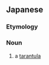 ==Japanese==
{{DEFAULTSORT:おおつちぐも}}
{{ja-kanjitab|おお|つち|yomi=irr|r=y}}
{{wikipedia|lang=ja|オオツチグモ科}}

===Etymology===
{{compound|ja|大|土蜘蛛|tr1=ō|t1=[[big]]|tr2=tsuchigumo}}

===Noun===
{{ja-noun|おおつちぐも|オオツチグモ}}

# a [[tarantula]]

{{topics|ja|Spiders}}